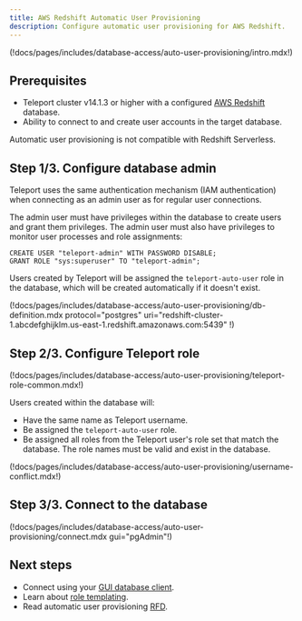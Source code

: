 ```yaml
---
title: AWS Redshift Automatic User Provisioning 
description: Configure automatic user provisioning for AWS Redshift.
---
```


(!docs/pages/includes/database-access/auto-user-provisioning/intro.mdx!)

## Prerequisites

- Teleport cluster v14.1.3 or higher with a configured [AWS
  Redshift](../guides/postgres-redshift.mdx) database.
- Ability to connect to and create user accounts in the target database.

<Admonition type="note" title="Supported services">
Automatic user provisioning is not compatible with Redshift Serverless.
</Admonition>

## Step 1/3. Configure database admin

Teleport uses the same authentication mechanism (IAM authentication) when
connecting as an admin user as for regular user connections.

The admin user must have privileges within the database to create users and
grant them privileges. The admin user must also have privileges to monitor user
processes and role assignments:
```
CREATE USER "teleport-admin" WITH PASSWORD DISABLE;
GRANT ROLE "sys:superuser" TO "teleport-admin";
```

Users created by Teleport will be assigned the `teleport-auto-user` role in the
database, which will be created automatically if it doesn't exist.

(!docs/pages/includes/database-access/auto-user-provisioning/db-definition.mdx protocol="postgres" uri="redshift-cluster-1.abcdefghijklm.us-east-1.redshift.amazonaws.com:5439" !)

## Step 2/3. Configure Teleport role

(!docs/pages/includes/database-access/auto-user-provisioning/teleport-role-common.mdx!)

Users created within the database will:

- Have the same name as Teleport username.
- Be assigned the `teleport-auto-user` role.
- Be assigned all roles from the Teleport user's role set that match the database.
  The role names must be valid and exist in the database.

(!docs/pages/includes/database-access/auto-user-provisioning/username-conflict.mdx!)

## Step 3/3. Connect to the database

(!docs/pages/includes/database-access/auto-user-provisioning/connect.mdx gui="pgAdmin"!)

## Next steps

- Connect using your [GUI database client](../../connect-your-client/gui-clients.mdx).
- Learn about [role templating](../../access-controls/guides/role-templates.mdx#interpolation-rules).
- Read automatic user provisioning [RFD](https://github.com/gravitational/teleport/blob/master/rfd/0113-automatic-database-users.md).
